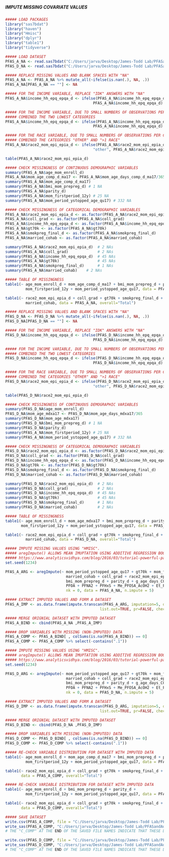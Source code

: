 #####                                 #####
##### IMPUTE MISSING COVARIATE VALUES #####
#####                                 #####

```r
##### LOAD PACKAGES
library("sas7bdat")
library("haven")
library("Hmisc")
library("dplyr")
library("table1")
library("tidyverse")

```

```r
##### LOAD DATASET
PFAS_A_NA <- read.sas7bdat("C:/Users/jarva/Desktop/James-Todd Lab/PFASandAdiposity/Data/PFAS_A_C.sas7bdat")
PFAS_D_NA <- read.sas7bdat("C:/Users/jarva/Desktop/James-Todd Lab/PFASandAdiposity/Data/PFAS_D_C.sas7bdat")

```

```r
##### REPLACE MISSING VALUES AND BLANK SPACES WITH "NA"
PFAS_A_NA <- PFAS_A_NA %>% mutate_all(~ifelse(is.nan(.), NA, .))
PFAS_A_NA[PFAS_A_NA == ""] <- NA

##### FOR THE INCOME VARIABLE, REPLACE "IDK" ANSWERS WITH "NA"
PFAS_A_NA$income_hh_epq_epqa_d <- ifelse(PFAS_A_NA$income_hh_epq_epqa_d == 9, NA, 
                                       PFAS_A_NA$income_hh_epq_epqa_d)

##### FOR THE INCOME VARIABLE, DUE TO SMALL NUMBERS OF OBSERVATIONS PER CATEGORY,
##### COMBINED THE TWO LOWEST CATEGORIES
PFAS_A_NA$income_hh_epq_epqa_d <- ifelse(PFAS_A_NA$income_hh_epq_epqa_d == 1 | PFAS_A_NA$income_hh_epq_epqa_d == 2, 3, 
                                       PFAS_A_NA$income_hh_epq_epqa_d)

##### FOR THE RACE VARIABLE, DUE TO SMALL NUMBERS OF OBSERVATIONS PER CATEGORY,
##### COMBINED THE CATEGORIES "OTHER" AND ">1 RACE"
PFAS_A_NA$race2_mom_epi_epia_d <- ifelse(PFAS_A_NA$race2_mom_epi_epia_d == "more than 1 race", 
                                       "other", PFAS_A_NA$race2_mom_epi_epia_d)

table(PFAS_A_NA$race2_mom_epi_epia_d)

##### CHECK MISSINGNESS OF CONTINUOUS DEMOGRAPHIC VARIABLES
summary(PFAS_A_NA$age_mom_enroll_d)
PFAS_A_NA$mom_age_comp_d_ma17 <- PFAS_A_NA$mom_age_days_comp_d_ma17/365
summary(PFAS_A_NA$mom_age_comp_d_ma17)
summary(PFAS_A_NA$bmi_mom_prepreg_d) # 1 NA
summary(PFAS_A_NA$parity_d) 
summary(PFAS_A_NA$mom_firstperiod_12y) # 25 NA
summary(PFAS_A_NA$mom_period_ystopped_age_qu17) # 332 NA

##### CHECK MISSINGNESS OF CATEGORICAL DEMOGRAPHIC VARIABLES
PFAS_A_NA$race2_mom_epi_epia_d <- as.factor(PFAS_A_NA$race2_mom_epi_epia_d)
PFAS_A_NA$coll_grad <- as.factor(PFAS_A_NA$coll_grad)
PFAS_A_NA$income_hh_epq_epqa_d <- as.factor(PFAS_A_NA$income_hh_epq_epqa_d)
PFAS_A_NA$gt70k <- as.factor(PFAS_A_NA$gt70k)
PFAS_A_NA$smokpreg_final_d <- as.factor(PFAS_A_NA$smokpreg_final_d)
PFAS_A_NA$married_cohab <- as.factor(PFAS_A_NA$married_cohab)

summary(PFAS_A_NA$race2_mom_epi_epia_d)  # 2 NAs
summary(PFAS_A_NA$coll_grad)             # 2 NAs
summary(PFAS_A_NA$income_hh_epq_epqa_d)  # 45 NAs
summary(PFAS_A_NA$gt70k)                 # 45 NAs
summary(PFAS_A_NA$smokpreg_final_d)      # 1 NAs
summary(PFAS_A_NA$married_cohab)    # 2 NAs

##### TABLE OF MISSINGNESS
table1(~ age_mom_enroll_d + mom_age_comp_d_ma17 + bmi_mom_prepreg_d + parity_d + 
         mom_firstperiod_12y + mom_period_ystopped_age_qu17, data = PFAS_A_NA, overall="Total")

table1(~ race2_mom_epi_epia_d + coll_grad + gt70k + smokpreg_final_d + income_hh_epq_epqa_d +
         married_cohab, data = PFAS_A_NA, overall="Total")

```

```r
##### REPLACE MISSING VALUES AND BLANK SPACES WITH "NA"
PFAS_D_NA <- PFAS_D_NA %>% mutate_all(~ifelse(is.nan(.), NA, .))
PFAS_D_NA[PFAS_D_NA == ""] <- NA

##### FOR THE INCOME VARIABLE, REPLACE "IDK" ANSWERS WITH "NA"
PFAS_D_NA$income_hh_epq_epqa_d <- ifelse(PFAS_D_NA$income_hh_epq_epqa_d == 9, NA, 
                                       PFAS_D_NA$income_hh_epq_epqa_d)

##### FOR THE INCOME VARIABLE, DUE TO SMALL NUMBERS OF OBSERVATIONS PER CATEGORY,
##### COMBINED THE TWO LOWEST CATEGORIES
PFAS_D_NA$income_hh_epq_epqa_d <- ifelse(PFAS_D_NA$income_hh_epq_epqa_d == 1 | PFAS_D_NA$income_hh_epq_epqa_d == 2, 3, 
                                       PFAS_D_NA$income_hh_epq_epqa_d)

##### FOR THE RACE VARIABLE, DUE TO SMALL NUMBERS OF OBSERVATIONS PER CATEGORY,
##### COMBINED THE CATEGORIES "OTHER" AND ">1 RACE"
PFAS_D_NA$race2_mom_epi_epia_d <- ifelse(PFAS_D_NA$race2_mom_epi_epia_d == "more than 1 race", 
                                       "other", PFAS_D_NA$race2_mom_epi_epia_d)

table(PFAS_D_NA$race2_mom_epi_epia_d)

##### CHECK MISSINGNESS OF CONTINUOUS DEMOGRAPHIC VARIABLES
summary(PFAS_D_NA$age_mom_enroll_d)
PFAS_D_NA$mom_age_mdxa17 <- PFAS_D_NA$mom_age_days_mdxa17/365
summary(PFAS_D_NA$mom_age_mdxa17)
summary(PFAS_D_NA$bmi_mom_prepreg_d) # 1 NA
summary(PFAS_D_NA$parity_d)      
summary(PFAS_A_NA$mom_firstperiod_12y) # 25 NA
summary(PFAS_A_NA$mom_period_ystopped_age_qu17) # 332 NA

##### CHECK MISSINGNESS OF CATEGORICAL DEMOGRAPHIC VARIABLES
PFAS_D_NA$race2_mom_epi_epia_d <- as.factor(PFAS_D_NA$race2_mom_epi_epia_d)
PFAS_D_NA$coll_grad <- as.factor(PFAS_D_NA$coll_grad)
PFAS_D_NA$income_hh_epq_epqa_d <- as.factor(PFAS_D_NA$income_hh_epq_epqa_d)
PFAS_D_NA$gt70k <- as.factor(PFAS_D_NA$gt70k)
PFAS_D_NA$smokpreg_final_d <- as.factor(PFAS_D_NA$smokpreg_final_d)
PFAS_D_NA$married_cohab <- as.factor(PFAS_D_NA$married_cohab)

summary(PFAS_D_NA$race2_mom_epi_epia_d)  # 2 NAs
summary(PFAS_D_NA$coll_grad)             # 2 NAs
summary(PFAS_D_NA$income_hh_epq_epqa_d)  # 45 NAs
summary(PFAS_D_NA$gt70k)                 # 45 NAs
summary(PFAS_D_NA$smokpreg_final_d)      # 1 NAs
summary(PFAS_D_NA$married_cohab)         # 2 NAs

##### TABLE OF MISSINGNESS
table1(~ age_mom_enroll_d + mom_age_mdxa17 + bmi_mom_prepreg_d + parity_d +  
       mom_firstperiod_12y + mom_period_ystopped_age_qu17, data = PFAS_D_NA, overall="Total")

table1(~ race2_mom_epi_epia_d + coll_grad + gt70k + smokpreg_final_d + income_hh_epq_epqa_d +
         married_cohab, data = PFAS_D_NA, overall="Total")

```

```r
##### IMPUTE MISSING VALUES USING "HMISC".
##### aregImpute() ALLOWS MEAN IMUPTATION USING ADDITIVE REGRESSION BOOTSTRAPPING, AND PREDICTIVE MEAN MATCHING.
##### https://www.analyticsvidhya.com/blog/2016/03/tutorial-powerful-packages-imputing-missing-values/
set.seed(1234)

PFAS_A_ARG <- aregImpute(~ mom_period_ystopped_age_qu17 + gt70k + mom_firstperiod_12y + 
                           married_cohab + coll_grad + race2_mom_epi_epia_d + smokpreg_final_d + 
                           bmi_mom_prepreg_d + parity_d + g_age_days_COLL_D_BLD1 + age_mom_enroll_d + PFOS + 
                           PFOA + PFNA2 + PFHxS + Me_PFOSA_AcOH2 + Et_PFOSA_AcOH, 
                           nk = 0, data = PFAS_A_NA, n.impute = 5)

##### EXTRACT IMPUTED VALUES AND FORM A DATASET
PFAS_A_IMP <- as.data.frame(impute.transcan(PFAS_A_ARG, imputation=5, data=PFAS_A_NA, 
                                          list.out=TRUE, pr=FALSE, check=FALSE))

##### MERGE ORIGNIAL DATASET WITH IMPUTED DATASET
PFAS_A_BIND <- cbind(PFAS_A_NA ,PFAS_A_IMP)

##### DROP VARIABLES WITH MISSING (NON-IMPUTED) DATA
PFAS_A_COMP <- PFAS_A_BIND[ , colSums(is.na(PFAS_A_BIND)) == 0]
PFAS_A_COMP <- PFAS_A_COMP %>% select(-contains(".1"))

```

```r
##### IMPUTE MISSING VALUES USING "HMISC".
##### aregImpute() ALLOWS MEAN IMUPTATION USING ADDITIVE REGRESSION BOOTSTRAPPING, AND PREDICTIVE MEAN MATCHING.
##### https://www.analyticsvidhya.com/blog/2016/03/tutorial-powerful-packages-imputing-missing-values/
set.seed(1234)

PFAS_D_ARG <- aregImpute(~ mom_period_ystopped_age_qu17 + gt70k + mom_firstperiod_12y + 
                           married_cohab + coll_grad + race2_mom_epi_epia_d + smokpreg_final_d + 
                           bmi_mom_prepreg_d + parity_d + g_age_days_COLL_D_BLD1 + age_mom_enroll_d + PFOS + 
                           PFOA + PFNA2 + PFHxS + Me_PFOSA_AcOH2 + Et_PFOSA_AcOH, 
                           nk = 0, data = PFAS_D_NA, n.impute = 5)

##### EXTRACT IMPUTED VALUES AND FORM A DATASET
PFAS_D_IMP <- as.data.frame(impute.transcan(PFAS_D_ARG, imputation=5, data=PFAS_D_NA, 
                                          list.out=TRUE, pr=FALSE, check=FALSE))

##### MERGE ORIGNIAL DATASET WITH IMPUTED DATASET
PFAS_D_BIND <- cbind(PFAS_D_NA ,PFAS_D_IMP)

##### DROP VARIABLES WITH MISSING (NON-IMPUTED) DATA
PFAS_D_COMP <- PFAS_D_BIND[ , colSums(is.na(PFAS_D_BIND)) == 0]
PFAS_D_COMP <- PFAS_D_COMP %>% select(-contains(".1"))

```

```r
##### RE-CHECK VARIABLE DISTRIBUTION FOR DATASET WITH IMPUTED DATA 
table1(~ age_mom_enroll_d + mom_age_comp_d_ma17 + bmi_mom_prepreg_d + parity_d + 
         mom_firstperiod_12y + mom_period_ystopped_age_qu17, data = PFAS_A_COMP, overall="Total")

table1(~ race2_mom_epi_epia_d + coll_grad + gt70k + smokpreg_final_d + married_cohab,
       data = PFAS_A_COMP, overall="Total")

##### RE-CHECK VARIABLE DISTRIBUTION FOR DATASET WITH IMPUTED DATA 
table1(~ age_mom_enroll_d + bmi_mom_prepreg_d + parity_d + 
         mom_firstperiod_12y + mom_period_ystopped_age_qu17, data = PFAS_D_COMP, overall="Total")

table1(~ race2_mom_epi_epia_d + coll_grad + gt70k + smokpreg_final_d + married_cohab,
       data = PFAS_D_COMP, overall="Total")

```

```r
##### SAVE DATASET
write.csv(PFAS_A_COMP, file = "C:/Users/jarva/Desktop/James-Todd Lab/PFASandAdiposity/Data/PFAS_A_COMP.csv", row.names = T)
write_sas(PFAS_A_COMP, "C:/Users/jarva/Desktop/James-Todd Lab/PFASandAdiposity/Data/PFAS_A_COMP.sas7bdat")
# THE "C_COMP" AT THE END OF THE SAVED FILE NAMES INDICATE THAT THESE DATASETS ARE CLEAN AND HAVE NO MISSING DATA

write.csv(PFAS_D_COMP, file = "C:/Users/jarva/Desktop/James-Todd Lab/PFASandAdiposity/Data/PFAS_D_COMP.csv", row.names = T)
write_sas(PFAS_D_COMP, "C:/Users/jarva/Desktop/James-Todd Lab/PFASandAdiposity/Data/PFAS_D_COMP.sas7bdat")
# THE "C_COMP" AT THE END OF THE SAVED FILE NAMES INDICATE THAT THESE DATASETS ARE CLEAN AND HAVE NO MISSING DATA

```
